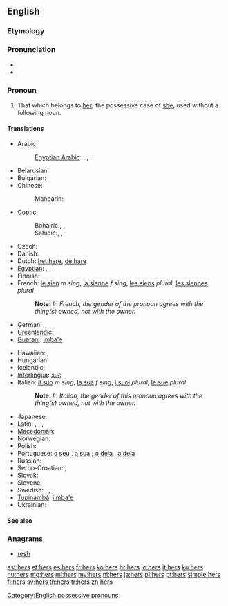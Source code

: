 ==English==
{{wikipedia}}

===Etymology===
{{suffix|her|'s}}

===Pronunciation===
* {{audio|en-us-hers.ogg|Audio (US)}}
* {{rhymes|ɜː(ɹ)z}}

===Pronoun===
{{en-pron|desc=possessive}}

# That which belongs to [[her]]; the possessive case of [[she]], used without a following noun.

====Translations====
{{trans-top|that which belongs to her}}
* Arabic: {{t|ar|لها|m|tr=laha|sc=Arab}}
*: [[Egyptian Arabic]]: {{tø|arz|لها|tr=liha|sc=Arab}}, {{tø|arz|بتاعها|m|tr=betaʕha|sc=Arab}}, {{tø|arz|بتاعتها|f|tr=betaʕetha|sc=Arab}}, {{tø|arz|بتوعها|p|tr=betoʕha|sc=Arab}}
* Belarusian: {{t|be|яе|tr=jajé|xs=Belarusian}}
* Bulgarian: {{t|bg|неин|tr=néin}}
* Chinese:
*: Mandarin: {{t-|cmn|她|alt=她的|tr=tā-de|sc=Hani}}
* [[Coptic]]:
*: Bohairic:{{tø|cop|ⲫⲱⲥ|m|tr=phōs}}, {{tø|cop|ⲑⲱⲥ|f|tr=θōs}}, {{tø|cop|ⲛⲟⲩⲥ|p|tr=nws}}
*: Sahidic:{{tø|cop|ⲡⲱⲥ|m|tr=pōs}}, {{tø|cop|ⲧⲱⲥ|f|tr=tōs}}, {{tø|cop|ⲛⲟⲩⲥ|p|tr=nws}}
* Czech: {{t+|cs|její}}
* Danish: {{t|da|hendes}}
* Dutch: [[het hare]], [[de hare]]
* [[Egyptian]]: {{tø|egy|𓅮𓄿𓇌𓋴|m|tr=pays}}, {{tø|egy|𓏏𓄿𓇌𓋴|f|tr=tays}}, {{tø|egy|𓈖𓄿𓄿𓇌𓋴|p|tr=nays}}
* Finnish: {{t+|fi|hänen}}
* French: [[le sien]] ''m sing'', [[la sienne]] ''f sing'', [[les siens]] {{m}} ''plural'', [[les siennes]] {{f}} ''plural''
*: '''Note: ''' ''In French, the gender of the pronoun agrees with the thing(s) owned, not with the owner.''
* German: {{t+|de|ihr}}
* [[Greenlandic]]: {{t|kl|uuma}}
* [[Guaraní]]: [[imba'e]]
{{trans-mid}}
* Hawaiian: {{tø|haw|ona}}, {{tø|haw|āna}}
* Hungarian: {{t+|hu|övé}}
* Icelandic: {{t|is|hennar}}
* [[Interlingua]]: [[sue]]
* Italian: [[il suo]] ''m sing'', [[la sua]] ''f sing'', [[i suoi]] {{m}} ''plural'', [[le sue]] {{f}} ''plural''
*: '''Note: ''' ''In Italian, the gender of this pronoun agrees with the thing(s) owned, not with the owner.''
* Japanese: {{t+|ja|彼女|alt=彼女の|tr=かのじょの, kanojo-no}}
* Latin: {{t|la|suus}}, {{t|la|eius}}, {{t|la|illius}}, {{t|la|huius}}
* [[Macedonian]]: {{t|mk|нејзин|tr=néjzin}}
* Norwegian: {{t-|no|hennes|f}}
* Polish: {{t+|pl|jej}}
* Portuguese: [[o seu]] {{m}}, [[a sua]] {{f}}; [[o dela]] {{m}}, [[a dela]] {{f}}
* Russian: {{t+|ru|её|tr=jejó}}
* Serbo-Croatian: {{t|sh|њен|sc=Cyrl|xs=Serbo-Croatian}}, {{t|sh|njen|xs=Serbo-Croatian}}
* Slovak: {{t-|sk|jej}}
* Slovene: {{t+|sl|njen}}
* Swedish: {{t+|sv|hennes}}, {{qualifier|reflexive}} {{t|sv|sin|c}}, {{t|sv|sitt|n}}, {{t|sv|sina|p}}
* [[Tupinambá]]: [[i mba'e]]
* Ukrainian: {{t|uk|її|tr=jijí|xs=Ukrainian}}
{{trans-bottom}}

====See also====
{{English personal pronouns}}

===Anagrams===
* [[resh#English|resh]]

[[Category:English possessive pronouns]]

[[ast:hers]]
[[et:hers]]
[[es:hers]]
[[fr:hers]]
[[ko:hers]]
[[hr:hers]]
[[io:hers]]
[[it:hers]]
[[ku:hers]]
[[hu:hers]]
[[mg:hers]]
[[ml:hers]]
[[my:hers]]
[[nl:hers]]
[[ja:hers]]
[[pl:hers]]
[[pt:hers]]
[[simple:hers]]
[[fi:hers]]
[[sv:hers]]
[[th:hers]]
[[tr:hers]]
[[zh:hers]]